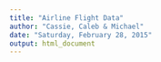 ```yaml
---
title: "Airline Flight Data"
author: "Cassie, Caleb & Michael"
date: "Saturday, February 28, 2015"
output: html_document
---
```


